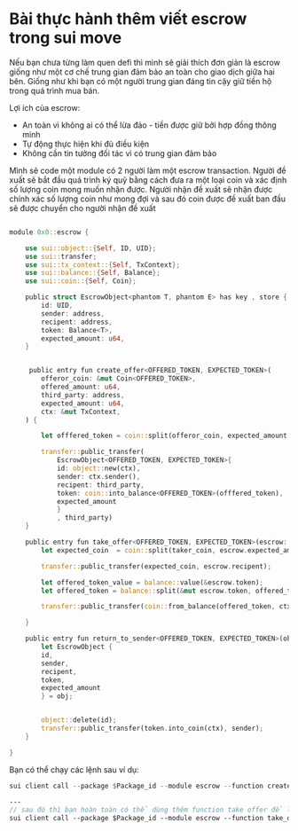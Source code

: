 # Bài thực hành thêm viết escrow trong sui move 

Nếu bạn chưa từng làm quen defi thì mình sẽ giải thích đơn giản là escrow giống như một cơ chế trung gian đảm bảo an toàn cho giao dịch giữa hai bên. Giống như khi bạn có một người trung gian đáng tin cậy giữ tiền hộ trong quá trình mua bán.

Lợi ích của escrow:

- An toàn vì không ai có thể lừa đảo - tiền được giữ bởi hợp đồng thông minh
- Tự động thực hiện khi đủ điều kiện
- Không cần tin tưởng đối tác vì có trung gian đảm bảo

Mình sẽ code một module có 2 người làm một escrow transaction.  Người đề xuất sẽ bắt đầu quá trình ký quỹ bằng cách đưa ra một loại coin và xác định số lượng coin mong muốn nhận được. Người nhận đề xuất sẽ nhận được chính xác số lượng coin như mong đợi và sau đó coin được đề xuất ban đầu sẽ được chuyển cho người nhận đề xuất

```rust 

module 0x0::escrow {

    use sui::object::{Self, ID, UID};
    use sui::transfer;
    use sui::tx_context::{Self, TxContext};
    use sui::balance::{Self, Balance};
    use sui::coin::{Self, Coin};

    public struct EscrowObject<phantom T, phantom E> has key , store {
        id: UID,
        sender: address, 
        recipent: address,
        token: Balance<T>,
        expected_amount: u64,
    }


     public entry fun create_offer<OFFERED_TOKEN, EXPECTED_TOKEN>(
        offeror_coin: &mut Coin<OFFERED_TOKEN>,
        offered_amount: u64,
        third_party: address,
        expected_amount: u64,
        ctx: &mut TxContext,
    ) {

        let offfered_token = coin::split(offeror_coin, expected_amount, ctx);

        transfer::public_transfer(
            EscrowObject<OFFERED_TOKEN, EXPECTED_TOKEN>{
            id: object::new(ctx), 
            sender: ctx.sender(),
            recipent: third_party,
            token: coin::into_balance<OFFERED_TOKEN>(offfered_token),
            expected_amount 
            }
            , third_party)
    }   

    public entry fun take_offer<OFFERED_TOKEN, EXPECTED_TOKEN>(escrow: &mut EscrowObject<OFFERED_TOKEN, EXPECTED_TOKEN>, taker_coin: &mut Coin<EXPECTED_TOKEN>, ctx: &mut TxContext){
        let expected_coin  = coin::split(taker_coin, escrow.expected_amount, ctx);

        transfer::public_transfer(expected_coin, escrow.recipent);

        let offered_token_value = balance::value(&escrow.token);
        let offered_token = balance::split(&mut escrow.token, offered_token_value);

        transfer::public_transfer(coin::from_balance(offered_token, ctx), ctx.sender());

    }

    public entry fun return_to_sender<OFFERED_TOKEN, EXPECTED_TOKEN>(obj: EscrowObject<OFFERED_TOKEN, EXPECTED_TOKEN>, ctx: &mut TxContext){
        let EscrowObject { 
        id, 
        sender,
        recipent,
        token,
        expected_amount
        } = obj;


        object::delete(id);
        transfer::public_transfer(token.into_coin(ctx), sender);
    }

}

```

Bạn có thể chạy các lệnh sau ví dụ: 

```rust
sui client call --package $Package_id --module escrow --function create_offer --type-args 0x2::sui::SUI 0x2::sui::SUI --args 0x1aaeb0b2a45bedc002ca7a5873ae0d66ea3095c2d394ef7642274a0d132b7ad2 20 0xebb5a8837f470e86e09c9c74d7abe9019be7dbf874866bb0bf9447861424372a 100000

---
// sau đó thì bạn hoàn toàn có thể dùng thêm function take offer để lấy được tiền:
sui client call --package $Package_id --module escrow --function take_offer --type-args 0x2::sui::SUI 0x2::sui::SUI --args 0x8e4c2b833552b2c80ea7c1970b2c76eb88add7fc5872bc1c3734e5d2a657de4f 0x16afcc17e5f21755f9369d3b452dc66707ba9f6965a7e9931e52a54a8df70df4
```